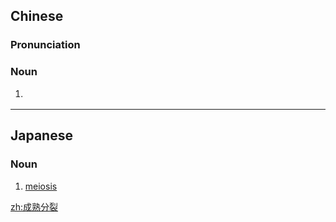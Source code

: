 ==Chinese==
{{zh-forms|type=22}}

===Pronunciation===
{{zh-pron
|m=chéng熟 fēnliè
|c=sing4 suk6 fan1 lit6
|cat=n
}}

===Noun===
{{zh-noun}}

# {{lb|zh|biology}} {{zh-alt-name|減數分裂}}

----

==Japanese==
{{ja-kanjitab|せい|じゅく|ぶん|れつ|yomi=o}}

===Noun===
{{ja-noun|せいじゅくぶんれつ}}

# [[meiosis]]

[[zh:成熟分裂]]